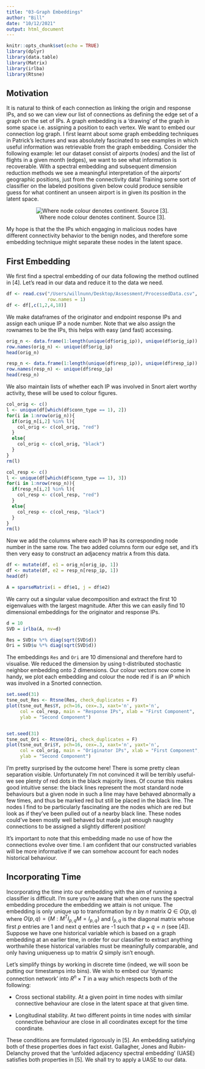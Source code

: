 ```yaml
---
title: "03-Graph Embeddings"
author: "Bill"
date: "10/12/2021"
output: html_document
---
```


```r
knitr::opts_chunk$set(echo = TRUE)
library(dplyr)
library(data.table)
library(Matrix)
library(irlba)
library(Rtsne)
```

## Motivation

It is natural to think of each connection as linking the origin and response IPs, and so we can view our list of connections as defining the edge set of a graph on the set of IPs. A graph embedding is a 'drawing' of the graph in some space i.e. assigning a position to each vertex. We want to embed our connection log graph. I first learnt about some graph embedding techniques in Patrick's lectures and was absolutely fascinated to see examples in which useful information was retrievable from the graph embedding. Consider the following example: let our dataset consist of airports (nodes) and the list of flights in a given month (edges), we want to see what information is recoverable. With a spectral embedding and subsequent dimension reduction methods we see a meaningful interpretation of the airports' geographic positions, just from the connectivity data! Training some sort of classifier on the labeled positions given below could produce sensible guess for what continent an unseen airport is in given its position in the latent space.

<center>

![Where node colour denotes continent. Source [3].](FlightData.png)

</center>

My hope is that the the IPs which engaging in malicious nodes have different connectivity behavior to the benign nodes, and therefore some embedding technique might separate these nodes in the latent space.

## First Embedding

We first find a spectral embedding of our data following the method outlined in [4]. Let's read in our data and reduce it to the data we need.

```r
df <- read.csv("/Users/willnunn/Desktop/Assessment/ProcessedData.csv",
               row.names = 1)
df <- df[,c(1,2,4,18)]
```

We make dataframes of the originator and endpoint response IPs and assign each unique IP a node number. Note that we also assign the rownames to be the IPs, this helps with easy (and fast) accessing.

```r
orig_n <- data.frame(1:length(unique(df$orig_ip)), unique(df$orig_ip))
row.names(orig_n) <- unique(df$orig_ip)
head(orig_n)

resp_n <- data.frame(1:length(unique(df$resp_ip)), unique(df$resp_ip))
row.names(resp_n) <- unique(df$resp_ip)
head(resp_n)
```

We also maintain lists of whether each IP was involved in Snort alert worthy activity, these will be used to colour figures.

```r
col_orig <- c()
l <- unique(df[which(df$conn_type == 1), 2])
for(i in 1:nrow(orig_n)){
  if(orig_n[i,2] %in% l){
    col_orig <- c(col_orig, "red")
  }
  else{
    col_orig <- c(col_orig, "black")
  }
}
rm(l)

col_resp <- c()
l <- unique(df[which(df$conn_type == 1), 3])
for(i in 1:nrow(resp_n)){
  if(resp_n[i,2] %in% l){
    col_resp <- c(col_resp, "red")
  }
  else{
    col_resp <- c(col_resp, "black")
  }
}
rm(l)
```

Now we add the columns where each IP has its corresponding node number in the same row. The two added columns form our edge set, and it's then very easy to construct an adjacency matrix `A` from this data.

```r
df <- mutate(df, e1 = orig_n[orig_ip, 1])
df <- mutate(df, e2 = resp_n[resp_ip, 1])
head(df)

A = sparseMatrix(i = df$e1, j = df$e2)
```

We carry out a singular value decomposition and extract the first 10 eigenvalues with the largest magnitude. After this we can easily find 10 dimensional embeddings for the originator and response IPs.

```r
d = 10
SVD = irlba(A, nv=d)

Res = SVD$v %*% diag(sqrt(SVD$d))     
Ori = SVD$u %*% diag(sqrt(SVD$d))
```

The embeddings `Res` and `Ori` are 10 dimensional and therefore hard to visualise. We reduced the dimension by using t-distributed stochastic neighbor embedding onto 2 dimensions. Our colour vectors now come in handy, we plot each embedding and colour the node red if is an IP which was involved in a Snorted connection.

```r
set.seed(31)
tsne_out_Res <- Rtsne(Res, check_duplicates = F)
plot(tsne_out_Res$Y, pch=16, cex=.3, xaxt='n', yaxt='n',
     col = col_resp, main = "Response IPs", xlab = "First Component",
     ylab = "Second Component")


set.seed(31)
tsne_out_Ori <- Rtsne(Ori, check_duplicates = F)
plot(tsne_out_Ori$Y, pch=16, cex=.3, xaxt='n', yaxt='n',
     col = col_orig, main = "Originator IPs", xlab = "First Component",
     ylab = "Second Component")
```

I'm pretty surprised by the outcome here! There is some pretty clean separation visible. Unfortunately I'm not convinced it will be terribly useful- we see plenty of red dots in the black majority lines. Of course this makes good intuitive sense: the black lines represent the most standard node behaviours but a given node in such a line may have behaved abnormally a few times, and thus be marked red but still be placed in the black line. The nodes I find to be particularly fascinating are the nodes which are red but look as if they've been pulled out of a nearby black line. These nodes could've been mostly well behaved but made just enough naughty connections to be assigned a slightly different position!

It's important to note that this embedding made no use of how the connections evolve over time. I am confident that our constructed variables will be more informative if we can somehow account for each nodes historical behaviour.

## Incorporating Time

Incorporating the time into our embedding with the aim of running a classifier is difficult. I'm sure you're aware that when one runs the spectral embedding procedure the embedding we attain is not unique. The embedding is only unique up to transformation by $n$ by $n$ matrix $Q \in O(p,q)$ where $O(p,q) = \{M : M^TI_{p,q}M = I_{p,q}\}$ and $I_{p,q}$ is the diagonal matrix whose first $p$ entries are 1 and next $q$ entries are -1 such that $p+q=n$ (see [4]). Suppose we have one historical variable which is based on a graph embedding at an earlier time, in order for our classifier to extract anything worthwhile these historical variables must be meaningfully comparable, and only having uniqueness up to matrix $Q$ simply isn't enough.

Let's simplify things by working in discrete time (indeed, we will soon be putting our timestamps into bins). We wish to embed our 'dynamic connection network' into $R^n \times T$ in a way which respects both of the following:

* Cross sectional stability. At a given point in time nodes with similar connective behaviour are close in the latent space at that given time.

* Longitudinal stability. At two different points in time nodes with similar connective behaviour are close in all coordinates except for the time coordinate.

These conditions are formulated rigorously in [5]. An embedding satisfying both of these properties does in fact exist. Gallagher, Jones and Rubin-Delanchy proved that the 'unfolded adjacency spectral embedding' (UASE) satisfies both properties in [5]. We shall try to apply a UASE to our data.
